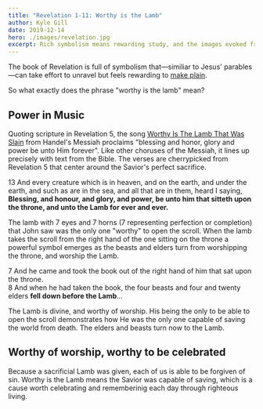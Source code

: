 ```yaml
---
title: "Revelation 1-11: Worthy is the Lamb"
author: Kyle Gill
date: 2019-12-14
hero: ./images/revelation.jpg
excerpt: Rich symbolism means rewarding study, and the images evoked from Revelation provide meaningful messages.
---
```


The book of Revelation is full of symbolism that—similiar to Jesus' parables—can take effort to unravel but feels rewarding to [make plain](https://www.churchofjesuschrist.org/study/scriptures/bofm/2-ne/25.4?lang=eng).

So what exactly does the phrase "worthy is the lamb" mean?

## Power in Music

Quoting scripture in Revelation 5, the song [Worthy Is The Lamb That Was Slain](https://www.youtube.com/watch?v=ngSsaSimi8A) from Handel's Messiah proclaims "blessing and honor, glory and power be unto Him forever". Like other choruses of the Messiah, it lines up precisely with text from the Bible. The verses are cherrypicked from Revelation 5 that center around the Savior's perfect sacrifice.

<Scripture>
  13 And every creature which is in heaven, and on the earth, and under the
  earth, and such as are in the sea, and all that are in them, heard I saying,
  <b>
    Blessing, and honour, and glory, and power, be unto him that sitteth upon
    the throne, and unto the Lamb for ever and ever.
  </b>
</Scripture>

The lamb with 7 eyes and 7 horns (7 representing perfection or completion) that John saw was the only one "worthy" to open the scroll. When the lamb takes the scroll from the right hand of the one sitting on the throne a powerful symbol emerges as the beasts and elders turn from worshipping the throne, and worship the Lamb.

<Scripture>
  7 And he came and took the book out of the right hand of him that sat upon the
  throne.
  <br />8 And when he had taken the book, the four beasts and four and twenty elders
  <b> fell down before the Lamb</b>...
</Scripture>

The Lamb is divine, and worthy of worship. His being the only to be able to open the scroll demonstrates how He was the only one capable of saving the world from death. The elders and beasts turn now to the Lamb.

## Worthy of worship, worthy to be celebrated

Because a sacrificial Lamb was given, each of us is able to be forgiven of sin. Worthy is the Lamb means the Savior was capable of saving, which is a cause worth celebrating and rememberinig each day through righteous living.
